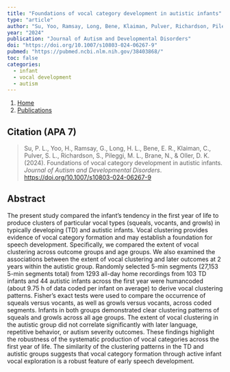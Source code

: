 ```yaml
---
title: "Foundations of vocal category development in autistic infants"
type: "article"
author: "Su, Yoo, Ramsay, Long, Bene, Klaiman, Pulver, Richardson, Pileggi, Brane, & Oller"
year: "2024"
publication: "Journal of Autism and Developmental Disorders"
doi: "https://doi.org/10.1007/s10803-024-06267-9"
pubmed: "https://pubmed.ncbi.nlm.nih.gov/38403868/"
toc: false
categories:
  - infant
  - vocal development
  - autism
---
```


```{=html}
<nav aria-label="breadcrumb">
  <ol class="breadcrumb">
    <li class="breadcrumb-item"><a href="../../index.html">Home</a></li>
    <li class="breadcrumb-item"><a href="../../publications.html">Publications</a></li>
  </ol>
</nav>
```

## Citation (APA 7)

> Su, P. L., Yoo, H., Ramsay, G., Long, H. L., Bene, E. R., Klaiman, C., Pulver, S. L., Richardson, S., Pileggi, M. L., Brane, N., & Oller, D. K. (2024). Foundations of vocal category development in autistic infants. *Journal of Autism and Developmental Disorders*. <https://doi.org/10.1007/s10803-024-06267-9>

## Abstract

The present study compared the infant's tendency in the first year of life to produce clusters of particular vocal types (squeals, vocants, and growls) in typically developing (TD) and autistic infants. Vocal clustering provides evidence of vocal category formation and may establish a foundation for speech development. Specifically, we compared the extent of vocal clustering across outcome groups and age groups. We also examined the associations between the extent of vocal clustering and later outcomes at 2 years within the autistic group. Randomly selected 5-min segments (27,153 5-min segments total) from 1293 all-day home recordings from 103 TD infants and 44 autistic infants across the first year were humancoded (about 9.75 h of data coded per infant on average) to derive vocal clustering patterns. Fisher's exact tests were used to compare the occurrence of squeals versus vocants, as well as growls versus vocants, across coded segments. Infants in both groups demonstrated clear clustering patterns of squeals and growls across all age groups. The extent of vocal clustering in the autistic group did not correlate significantly with later language, repetitive behavior, or autism severity outcomes. These findings highlight the robustness of the systematic production of vocal categories across the first year of life. The similarity of the clustering patterns in the TD and autistic groups suggests that vocal category formation through active infant vocal exploration is a robust feature of early speech development.
